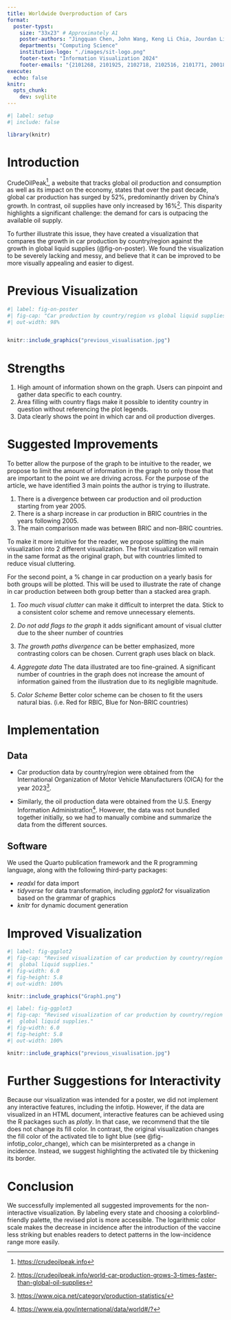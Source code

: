 ```yaml
---
title: Worldwide Overproduction of Cars
format:
  poster-typst: 
    size: "33x23" # Approximately A1
    poster-authors: "Jingquan Chen, John Wang, Keng Li Chia, Jourdan Lim, Perpetua Raj, Joey Tan"
    departments: "Computing Science"
    institution-logo: "./images/sit-logo.png"
    footer-text: "Information Visualization 2024"
    footer-emails: "{2101268, 2101925, 2102718, 2102516, 2101771, 2001885}"
execute:
  echo: false
knitr:
  opts_chunk:
    dev: svglite
---
```


```r
#| label: setup
#| include: false

library(knitr)
```


# Introduction

CrudeOilPeak[^crude_oil_peak], a website that tracks global oil production and consumption as well as its impact on the economy, states that over the past decade, global car production has surged by 52%, predominantly driven by China's growth. In contrast, oil supplies have only increased by 16%[^car_three_times_oil]. This disparity highlights a significant challenge: the demand for cars is outpacing the available oil supply.

To further illustrate this issue, they have created a visualization that compares the growth in car production by country/region against the growth in global liquid supplies (@fig-on-poster). We found the visualization to be severely lacking and messy, and believe that it can be improved to be more visually appealing and easier to digest.  

[^crude_oil_peak]: <https://crudeoilpeak.info>

[^car_three_times_oil]: <https://crudeoilpeak.info/world-car-production-grows-3-times-faster-than-global-oil-supplies>

# Previous Visualization

```r
#| label: fig-on-poster
#| fig-cap: "Car production by country/region vs global liquid supplies"
#| out-width: 98%


knitr::include_graphics("previous_visualisation.jpg")
```


# Strengths

1. High amount of information shown on the graph. Users can pinpoint and gather data specific to each country.
1. Area filling with country flags make it possible to identity country in question without referencing the plot legends.
1. Data clearly shows the point in which car and oil production diverges.



# Suggested Improvements

To better allow the purpose of the graph to be intuitive to the reader, we propose to limit the amount of information in the graph to only those that are important to the point we are driving across. For the purpose of the article, we have identified 3 main points the author is trying to illustrate.

1. There is a divergence between car production and oil production starting from year 2005.
1. There is a sharp increase in car production in BRIC countries in the years following 2005.
1. The main comparison made was between BRIC and non-BRIC countries.

To make it more intuitive for the reader, we propose splitting the main visualization into 2 different visualization. The first visualization will remain in the same format as the original graph, but with countries limited to reduce visual cluttering.

For the second point, a % change in car production on a yearly basis for both groups will be plotted. This will be used to illustrate the rate of change in car production between both group better than a stacked area graph.


1. *Too much visual clutter* can make it difficult to interpret the data. Stick to a consistent color scheme and remove unnecessary elements.

1. *Do not add flags to the graph* it adds significant amount of visual clutter due to the sheer number of countries

1. *The growth paths divergence* can be better emphasized, more contrasting colors can be chosen. Current graph uses black on black.

1. *Aggregate data* The data illustrated are too fine-grained. A significant number of countries in the graph does not increase the amount of information gained from the illustration due to its negligible magnitude.

1. *Color Scheme* Better color scheme can be chosen to fit the users natural bias. (i.e. Red for RBIC, Blue for Non-BRIC countries)
    
    
# Implementation


## Data

*   Car production data by country/region were obtained from the International
    Organization of Motor Vehicle Manufacturers (OICA) for the year
    2023[^production_stats_by_region_2023]. 
    
*   Similarly, the oil production data
    were obtained from the U.S. Energy Information
    Administration[^crude_oil_stats]. However, the data was not bundled
    together initially, so we had to manually combine and summarize the data
    from the different sources.

[^production_stats_by_region_2023]: <https://www.oica.net/category/production-statistics/>

[^crude_oil_stats]: <https://www.eia.gov/international/data/world#/?>


## Software

We used the Quarto publication framework and the R programming language, along with the following third-party packages:

*   *readxl* for data import
*   *tidyverse* for data transformation, including *ggplot2* for visualization
    based on the grammar of graphics
*   *knitr* for dynamic document generation

```{=typst}
#v(2em)
```

# Improved Visualization

```r
#| label: fig-ggplot2
#| fig-cap: "Revised visualization of car production by country/region vs 
#|  global liquid supplies."
#| fig-width: 6.0
#| fig-height: 5.8
#| out-width: 100%

knitr::include_graphics("Graph1.png")

```

```r
#| label: fig-ggplot3
#| fig-cap: "Revised visualization of car production by country/region vs 
#|  global liquid supplies."
#| fig-width: 6.0
#| fig-height: 5.8
#| out-width: 100%

knitr::include_graphics("previous_visualisation.jpg")

```

# Further Suggestions for Interactivity

Because our visualization was intended for a poster, we did not implement any interactive features, including the infotip. However, if the data are visualized in an HTML document, interactive features can be achieved using the R packages such as *plotly*. In that case, we recommend that the tile does not change its fill color. In contrast, the original visualization changes the fill color of the activated tile to light blue (see @fig-infotip_color_change), which can be misinterpreted as a change in incidence. Instead, we suggest highlighting the activated tile by thickening its border.


# Conclusion

We successfully implemented all suggested improvements for the non-interactive visualization. By labeling every state and choosing a colorblind-friendly palette, the revised plot is more accessible. The logarithmic color scale makes the decrease in incidence after the introduction of the vaccine less striking but enables readers to detect patterns in the low-incidence range more easily.
